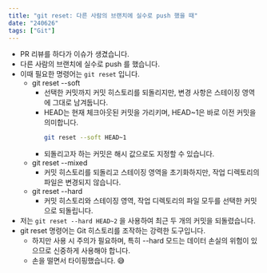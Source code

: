 ```yaml
---
title: "git reset: 다른 사람의 브랜치에 실수로 push 했을 때"
date: "240626"
tags: ["Git"]
---
```


- PR 리뷰를 하다가 이슈가 생겼습니다.
- 다른 사람의 브랜치에 실수로 push 를 했습니다.
- 이때 필요한 명령어는 `git reset` 입니다.
  - git reset --soft
    - 선택한 커밋까지 커밋 히스토리를 되돌리지만, 변경 사항은 스테이징 영역에 그대로 남겨둡니다.
    - HEAD는 현재 체크아웃된 커밋을 가리키며, HEAD~1은 바로 이전 커밋을 의미합니다.
      ```bash
      git reset --soft HEAD~1
      ```
    - 되돌리고자 하는 커밋은 해시 값으로도 지정할 수 있습니다.
  - git reset --mixed
    - 커밋 히스토리를 되돌리고 스테이징 영역을 초기화하지만, 작업 디렉토리의 파일은 변경되지 않습니다.
  - git reset --hard
    - 커밋 히스토리와 스테이징 영역, 작업 디렉토리의 파일 모두를 선택한 커밋으로 되돌립니다.
- 저는 `git reset --hard HEAD~2` 을 사용하여 최근 두 개의 커밋을 되돌렸습니다.
- git reset 명령어는 Git 히스토리를 조작하는 강력한 도구입니다.
  - 하지만 사용 시 주의가 필요하며, 특히 --hard 모드는 데이터 손실의 위험이 있으므로 신중하게 사용해야 합니다.
  - 손을 떨면서 타이핑했습니다. 😅
